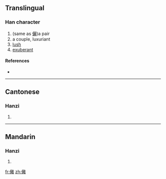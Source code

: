 ==Translingual==

===Han character===
{{Han char|rn=9|rad=人|as=19|sn=21|four=|canj=人卜月土 (OYBG)}}

# (same as [[儷]])a pair
# a couple, luxuriant
# [[lush]]
# [[exuberant]]

====References====
* {{Han ref|kx=0121.370|hdz=10239.090|uh=34A7|ud=13479}}

----

==Cantonese==

===Hanzi===
{{yue-hanzi|jyut=|y=laai6}}

# {{defn|Cantonese|sort=人19}}

----

==Mandarin==

===Hanzi===
{{cmn-hanzi|pin=[[lì]] ([[li4]])|wg=li<sup>4</sup>}}

# {{defn|Mandarin|sort=人19}}

[[fr:㒧]]
[[zh:㒧]]